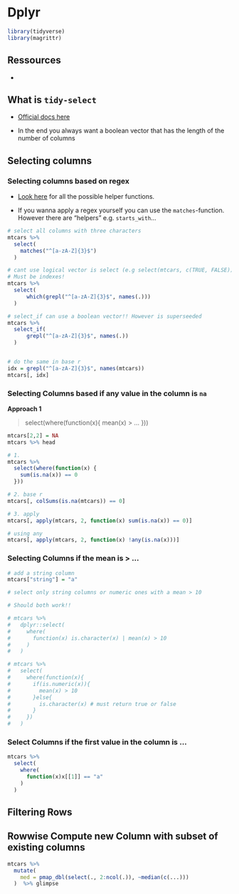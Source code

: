 # Dplyr

```r
library(tidyverse)
library(magrittr)
```

## Ressources

- 

## What is `tidy-select`

- [Official docs here](https://dplyr.tidyverse.org/reference/select.html)

- In the end you always want a boolean vector  that has the length of the number of columns

## Selecting columns

### Selecting columns based on regex

- [Look here](https://tidyselect.r-lib.org/reference/starts_with.html) for all the possible helper functions.

- If you wanna apply a regex yourself you can use the `matches`-function. However there are "helpers" e.g. `starts_with`...

```r

# select all columns with three characters
mtcars %>% 
  select(
    matches("^[a-zA-Z]{3}$")
  )

# cant use logical vector is select (e.g select(mtcars, c(TRUE, FALSE))) does not work
# Must be indexes!
mtcars %>% 
  select(
      which(grepl("^[a-zA-Z]{3}$", names(.)))
  )

# select_if can use a boolean vector!! However is superseeded
mtcars %>% 
  select_if(
      grepl("^[a-zA-Z]{3}$", names(.))
  )


# do the same in base r
idx = grepl("^[a-zA-Z]{3}$", names(mtcars))
mtcars[, idx]

```


### Selecting Columns based if any value in the column is `na`


**Approach 1**

> select(where(function(x){
    mean(x) > ...
}))


```r
mtcars[2,2] = NA
mtcars %>% head

# 1. 
mtcars %>%
  select(where(function(x) {
    sum(is.na(x)) == 0
  }))

# 2. base r
mtcars[, colSums(is.na(mtcars)) == 0]

# 3. apply
mtcars[, apply(mtcars, 2, function(x) sum(is.na(x)) == 0)]

# using any
mtcars[, apply(mtcars, 2, function(x) !any(is.na(x)))]
```

### Selecting Columns if the mean is > ...

```r
# add a string column
mtcars["string"] = "a"

# select only string columns or numeric ones with a mean > 10

# Should both work!!

# mtcars %>% 
#   dplyr::select(
#     where(
#       function(x) is.character(x) | mean(x) > 10
#     )
#   )

# mtcars %>% 
#   select(
#     where(function(x){
#       if(is.numeric(x)){
#         mean(x) > 10
#       }else{
#         is.character(x) # must return true or false
#       }
#     })
#   )
```


### Select Columns if the first value in the column is ...

```r
mtcars %>% 
  select(
    where(
      function(x)x[[1]] == "a"
    )
  )
```



## Filtering Rows

## Rowwise Compute new Column with subset of existing columns

```r
mtcars %>% 
  mutate(
    med = pmap_dbl(select(., 2:ncol(.)), ~median(c(...)))
  )  %>% glimpse
```


